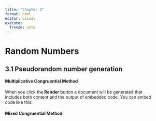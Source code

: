 ```yaml
---
title: "Chapter 3"
format: html
editor: visual
execute:
  freeze: auto
---
```


# Random Numbers


## 3.1 Pseudorandom number generation

#### Multiplicative Congruential Method

When you click the **Render** button a document will be generated that includes both content and the output of embedded code. You can embed code like this:

#### Mixed Congruential Method

